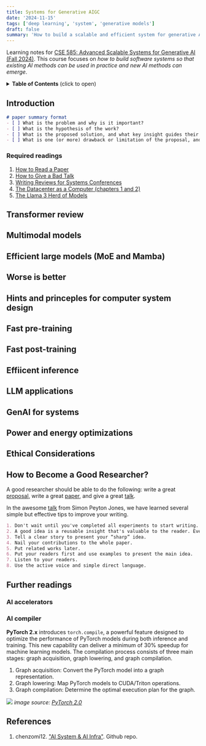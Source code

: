 ```yaml
---
title: Systems for Generative AIGC
date: '2024-11-15'
tags: ['deep learning', 'system', 'generative models']
draft: false
summary: 'How to build a scalable and efficient system for generative AI models.'
---
```


Learning notes for [CSE 585: Advanced Scalable Systems for Generative AI (Fall 2024)](https://github.com/mosharaf/cse585?tab=readme-ov-file). This course focuses on _how to build software systems so that existing AI methods can be used in practice and new AI methods can emerge_.

<details>
<summary><b>Table of Contents</b> (click to open)</summary>

- [Introduction](#introduction)
- [Transformer review](#transformer-review)
- [Multimodal models](#multimodal-models)
- [Efficient large models (MoE and Mamba)](#efficient-large-models-moe-and-mamba)
- [Worse is better](#worse-is-better)
- [Hints and princeples for computer system design](#hints-and-princeples-for-computer-system-design)
- [Fast pre-training](#fast-pre-training)
- [Fast post-training](#fast-post-training)
- [Effiicent inference](#effiicent-inference)
- [LLM applications](#llm-applications)
- [GenAI for systems](#genai-for-systems)
- [Power and energy optimizations](#power-and-energy-optimizations)
- [Ethical Considerations](#ethical-considerations)
- [How to Become a Great Researcher?](#how-to-become-a-great-researcher)

</details>

## Introduction
```markdown
# paper summary format
- [ ] What is the problem and why is it important?
- [ ] What is the hypothesis of the work?
- [ ] What is the proposed solution, and what key insight guides their solution?
- [ ] What is one (or more) drawback or limitation of the proposal, and how will you improve it?
```

### Required readings
1. [How to Read a Paper](https://svr-sk818-web.cl.cam.ac.uk/keshav/papers/07/paper-reading.pdf)
2. [How to Give a Bad Talk](https://people.eecs.berkeley.edu/~pattrsn/talks/BadTalk.pdf)
3. [Writing Reviews for Systems Conferences](http://people.inf.ethz.ch/troscoe/pubs/review-writing.pdf)
4. [The Datacenter as a Computer (chapters 1 and 2)](https://link.springer.com/book/10.1007/978-3-031-01761-2)
5. [The Llama 3 Herd of Models](https://arxiv.org/abs/2407.21783)

## Transformer review

## Multimodal models

## Efficient large models (MoE and Mamba)

## Worse is better

## Hints and princeples for computer system design

## Fast pre-training

## Fast post-training

## Effiicent inference

## LLM applications

## GenAI for systems

## Power and energy optimizations

## Ethical Considerations

## How to Become a Good Researcher?
A good researcher should be able to do the following: write a great [proposal](https://www.microsoft.com/en-us/research/academic-program/write-great-research-paper/), write a great [paper](https://www.microsoft.com/en-us/research/academic-program/write-great-research-paper/), and give a great [talk](https://www.microsoft.com/en-us/research/academic-program/give-great-research-talk/).

In the awesome [talk](https://www.microsoft.com/en-us/research/academic-program/write-great-research-paper/) from Simon Peyton Jones, we have learned several simple but effective tips to improve your writing.

```markdown
1. Don't wait until you've completed all experiments to start writing. 
2. A good idea is a reusable insight that's valuable to the reader. Even the most brilliant ideas are worthless if you don't share them.
3. Tell a clear story to present your “sharp” idea.
4. Nail your contributions to the whole paper.
5. Put related works later.
6. Put your readers first and use examples to present the main idea.
7. Listen to your readers.
8. Use the active voice and simple direct language.
```

## Further readings

### AI accelerators

### AI compiler

**PyTorch 2.x** introduces `torch.compile`, a powerful feature designed to optimize the performance of PyTorch models during both inference and training. This new capability can deliver a minimum of 30% speedup for machine learning models. The compilation process consists of three main stages: graph acquisition, graph lowering, and graph compilation.

1. Graph acquisition: Convert the PyTorch model into a graph representation.
2. Graph lowering: Map PyTorch models to CUDA/Triton operations.
3. Graph compilation: Determine the optimal execution plan for the graph.

![](https://pytorch.org/assets/images/pytorch-2.0-img4.jpg)
_image source: [PyTorch 2.0](https://pytorch.org/blog/pytorch-2.0/)_

## References
1. chenzomi12. ["AI System & AI Infra"](https://github.com/chenzomi12/AISystem). Github repo.